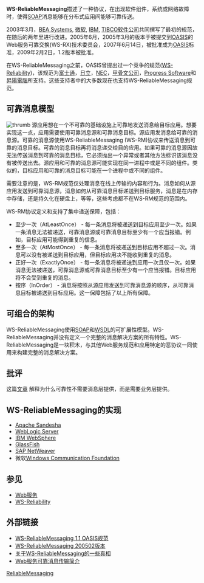 '''WS-ReliableMessaging'''描述了一种协议，在出现软件组件，系统或网络故障时，使得[[SOAP|SOAP]]消息能够在分布式应用间能够可靠传送。

2003年3月，[[BEA_Systems|BEA Systems]], [[微软|微软]], [[IBM|IBM]], [[TIBCO软件公司|TIBCO软件公司]]共同撰写了最初的规范，在随后的两年里进行改进。2005年6月，2005年3月的版本于被提交到[[結構化資訊標準促進組織|OASIS]]的Web服务可靠交换(WS-RX)技术委员会，2007年6月14日，被批准成为[[結構化資訊標準促進組織|OASIS]]标准，2009年2月2日，1.2版本被批准。

在WS-ReliableMessaging之前，OASIS曾提出过一个竞争的规范([[WS-Reliability|WS-Reliability]])，该规范为[[富士通|富士通]]，[[日立製作所|日立]]，[[日本電氣|NEC]]，[[甲骨文公司|甲骨文公司]]，[[Progress_Software|Progress Software]]和[[昇陽電腦|昇陽電腦]]所支持。这些支持者中的大多数现在也支持WS-ReliableMessaging规范。

== 可靠消息模型 ==
[[File:WS-ReliableMessage-zh.svg|thrumb]]
源应用想在一个不可靠的基础设施上可靠地发送消息给目标应用。想要实现这一点，应用需要使用可靠消息源和可靠消息目标。源应用发消息给可靠的消息源。可靠的消息源使用WS-ReliableMessaging (WS-RM)协议来传送消息到可靠的消息目标。可靠的消息目标再将消息递交给目的应用。如果可靠的消息源因故无法传送消息到可靠的消息目标，它必须抛出一个异常或者其他方法标识该消息没有被传送出去。源应用和可靠的消息源可能实现在同一进程中或是不同的组件。类似的，目标应用和可靠的消息目标可能在一个进程中或不同的组件。

需要注意的是，WS-RM规范仅处理消息在线上传输的内容和行为。消息如何从源应用发送到可靠消息源，消息如何从可靠消息目标递送到目标服务，消息是在内存中存储，还是持久化在硬盘上，等等，这些考虑都不在WS-RM规范的范围内。

WS-RM协议定义和支持了集中递送保障，包括：
* 至少一次（AtLeastOnce） - 每一条消息将被递送到目标应用至少一次。如果一条消息无法被递送，可靠消息源或可靠消息目标至少有一个应当报错。例如，目标应用可能得到重复的信息。
* 至多一次（AtMostOnce） - 每一条消息将被递送到目标应用不超过一次。消息可以没有被递送到目标应用，但目标应用决不能收到重复的消息。
* 正好一次（ExactlyOnce） - 每一条消息将被递送到应用一次且仅一次。如果消息无法被递送，可靠消息源或可靠消息目标至少有一个应当报错。目标应用将不会受到重复的消息。
* 按序（InOrder） - 消息将按照从源应用发送到可靠消息源的顺序，从可靠消息目标被递送到目标应用。这一保障包括了以上所有保障。

== 可组合的架构 ==
WS-ReliableMessaging使用[[SOAP|SOAP]]和[[WSDL|WSDL]]的可扩展性模型。WS-ReliableMessaging并没有定义一个完整的消息解决方案的所有特性。WS-ReliableMessaging是一块积木，与其他Web服务规范和应用特定的恶协议一同使用来构建完整的消息解决方案。

== 批评 ==
这篇[http://www.infoq.com/articles/no-reliable-messaging 文章] {{Wayback|url=http://www.infoq.com/articles/no-reliable-messaging |date=20220124120205 }}解释为什么可靠性不需要消息层提供，而是需要业务层提供。

== WS-ReliableMessaging的实现 ==
* [https://web.archive.org/web/20100715225039/http://ws.apache.org/sandesha/ Apache Sandesha]
* [[WebLogic|WebLogic Server]]
* [[IBM_WebSphere|IBM WebSphere]]
* [[GlassFish|GlassFish]]
* [[SAP_NetWeaver|SAP NetWeaver]]
* 微软[[Windows_Communication_Foundation|Windows Communication Foundation]]

==参见==
* [[Web服务|Web服务]]
* [[WS-Reliability|WS-Reliability]]

==外部链接==
* [http://docs.oasis-open.org/ws-rx/wsrm/200702/wsrm-1.1-spec-os-01.pdf WS-ReliableMessaging 1.1 OASIS规范] {{Wayback|url=http://docs.oasis-open.org/ws-rx/wsrm/200702/wsrm-1.1-spec-os-01.pdf |date=20220301171052 }}
* [http://specs.xmlsoap.org/ws/2005/02/rm/ws-reliablemessaging.pdf WS-ReliableMessaging 200502版本] {{Wayback|url=http://specs.xmlsoap.org/ws/2005/02/rm/ws-reliablemessaging.pdf |date=20220119022451 }}
* [http://dev2dev.weblogicfans.net/bbsdoc/20060609273.html 关于WS-ReliableMessaging的一些真相]{{dead link|date=2017年11月 |bot=InternetArchiveBot |fix-attempted=yes }}
* [http://www.infoq.com/cn/articles/fremantle-wsrm-introduction Web服务可靠消息传输简介] {{Wayback|url=http://www.infoq.com/cn/articles/fremantle-wsrm-introduction |date=20151023025829 }}

[[Category:Web_service_specifications|ReliableMessaging]]